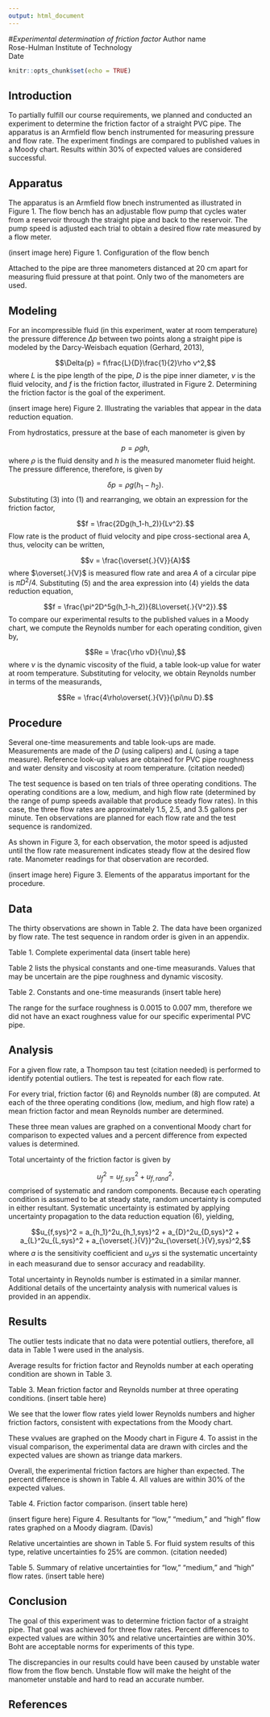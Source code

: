 ```yaml
---
output: html_document
---
```

#_Experimental determination of friction factor_
Author name  
Rose-Hulman Institute of Technology  
Date

```r
knitr::opts_chunk$set(echo = TRUE)
```

## Introduction

To partially fulfill our course requirements, we planned and conducted an experiment to determine the friction factor of a straight PVC pipe. The apparatus is an Armfield flow bench instrumented for measuring pressure and flow rate. The experiment findings are compared to published values in a Moody chart. Results within 30% of expected values are considered successful.

## Apparatus

The apparatus is an Armfield flow bnech instrumented as illustrated in Figure 1. The flow bench has an adjustable flow pump that cycles water from a reservoir through the straight pipe and back to the reservoir. The pump speed is adjusted each trial to obtain a desired flow rate measured by a flow meter.

(insert image here)
Figure 1. Configuration of the flow bench

Attached to the pipe are three manometers distanced at 20 cm apart for measuring fluid pressure at that point. Only two of the manometers are used.

## Modeling

For an incompressible fluid (in this experiment, water at room temperature) the pressure difference $\Delta{p}$ between two points along a straight pipe is modeled by the Darcy-Weisbach equation (Gerhard, 2013),

$$\Delta{p} = f\frac{L}{D}\frac{1}{2}\rho v^2,$$
where $L$ is the pipe length of the pipe, $D$ is the pipe inner diameter, $v$ is the fluid velocity, and $f$ is the friction factor, illustrated in Figure 2. Determining the friction factor is the goal of the experiment.

(insert image here)
Figure 2. Illustrating the variables that appear in the data reduction equation.

From hydrostatics, pressure at the base of each manometer is given by

$$p = \rho gh,$$
where $\rho$ is the fluid density and $h$ is the measured manometer fluid height. The pressure difference, therefore, is given by

$$\delta{p} = \rho g(h_1-h_2).$$
Substituting (3) into (1) and rearranging, we obtain an expression for the friction factor,

$$f = \frac{2Dg(h_1-h_2)}{Lv^2}.$$
Flow rate is the product of fluid velocity and pipe cross-sectional area A, thus, velocity can be written,

$$v = \frac{\overset{.}{V}}{A}$$
where $\overset{.}{V}$ is measured flow rate and area $A$ of a circular pipe is $\pi D^2/4$. Substituting (5) and the area expression into (4) yields the data reduction equation,

$$f = \frac{\pi^2D^5g(h_1-h_2)}{8L\overset{.}{V^2}}.$$
To compare our experimental results to the published values in a Moody chart, we compute the Reynolds number for each operating condition, given by,

$$Re = \frac{\rho vD}{\nu},$$
where $\nu$ is the dynamic viscosity of the fluid, a table look-up value for water at room temperature. Substituting for velocity, we obtain Reynolds number in terms of the measurands,

$$Re = \frac{4\rho\overset{.}{V}}{\pi\nu D}.$$

## Procedure

Several one-time measurements and table look-ups are made. Measurements are made of the $D$ (using calipers) and $L$ (using a tape measure). Reference look-up values are obtained for PVC pipe roughness and water density and viscosity at room temperature. (citation needed)

The test sequence is based on ten trials of three operating conditions. The operating conditions are a low, medium, and high flow rate (determined by the range of pump speeds available that produce steady flow rates). In this case, the three flow rates are approximately 1.5, 2.5, and 3.5 gallons per minute. Ten observations are planned for each flow rate and the test sequence is randomized.

As shown in Figure 3, for each observation, the motor speed is adjusted until the flow rate measurement indicates steady flow at the desired flow rate. Manometer readings for that observation are recorded.

(insert image here)
Figure 3. Elements of the apparatus important for the procedure.

## Data

The thirty observations are shown in Table 2. The data have been organized by flow rate. The test sequence in random order is given in an appendix.

Table 1. Complete experimental data
(insert table here)

Table 2 lists the physical constants and one-time measurands. Values that may be uncertain are the pipe roughness and dynamic viscosity.

Table 2. Constants and one-time measurands
(insert table here)

The range for the surface roughness is 0.0015 to 0.007 mm, therefore we did not have an exact roughness value for our specific experimental PVC pipe.

## Analysis

For a given flow rate, a Thompson tau test (citation needed) is performed to identify potential outliers. The test is repeated for each flow rate.

For every trial, friction factor (6) and Reynolds number (8) are computed. At each of the three operating conditions (low, medium, and high flow rate) a mean friction factor and mean Reynolds number are determined.

These three mean values are graphed on a conventional Moody chart for comparison to expected values and a percent difference from expected values is determined.

Total uncertainty of the friction factor is given by

$$u_f^2 = u_{f,sys}^2 + u_{f,rand}^2,$$
comprised of systematic and random components. Because each operating condition is assumed to be at steady state, random uncertainty is computed in either resultant. Systematic uncertainty is estimated by applying uncertainty propagation to the data reduction equation (6), yielding,

$$u_{f,sys}^2 = a_{h_1}^2u_{h_1,sys}^2 + a_{D}^2u_{D,sys}^2 + a_{L}^2u_{L,sys}^2 + a_{\overset{.}{V}}^2u_{\overset{.}{V},sys}^2,$$
where $a$ is the sensitivity coefficient and $u_sys$ si the systematic uncertainty in each measurand due to sensor accuracy and readability.

Total uncertainty in Reynolds number is estimated in a similar manner. Additional details of the uncertainty analysis with numerical values is provided in an appendix.

## Results

The outlier tests indicate that no data were potential outliers, therefore, all data in Table 1 were used in the analysis.

Average results for friction factor and Reynolds number at each operating condition are shown in Table 3.

Table 3. Mean friction factor and Reynolds number at three operating conditions.
(insert table here)

We see that the lower flow rates yield lower Reynolds numbers and higher friction factors, consistent with expectations from the Moody chart.

These vvalues are graphed on the Moody chart in Figure 4. To assist in the visual comparison, the experimental data are drawn with circles and the expected values are shown as triange data markers.

Overall, the experimental friction factors are higher than expected. The percent difference is shown in Table 4. All values are within 30% of the expected values.

Table 4. Friction factor comparison.
(insert table here)

(insert figure here)
Figure 4. Resultants for "low," "medium," and "high" flow rates graphed on a Moody diagram. (Davis)

Relative uncertainties are shown in Table 5. For fluid system results of this type, relative uncertainties fo 25% are common. (citation needed)

Table 5. Summary of relative uncertainties for "low," "medium," and "high" flow rates.
(insert table here)

## Conclusion

The goal of this experiment was to determine friction factor of a straight pipe. That goal was achieved for three flow rates. Percent differences to expected values are within 30% and relative uncertainties are within 30%. Boht are acceptable norms for experiments of this type.

The discrepancies in our results could have been caused by unstable water flow from the flow bench. Unstable flow will make the height of the manometer unstable and hard to read an accurate number.

## References


